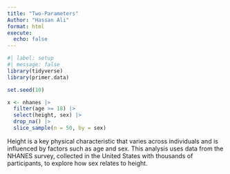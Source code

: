 ```yaml
---
title: "Two-Parameters"
Author: "Hassan Ali"
format: html
execute: 
  echo: false
---
```


```r
#| label: setup
#| message: false
library(tidyverse)
library(primer.data)

```

```r
set.seed(10)

x <- nhanes |> 
  filter(age >= 18) |> 
  select(height, sex) |> 
  drop_na() |> 
  slice_sample(n = 50, by = sex)
```

Height is a key physical characteristic that varies across individuals and is influenced by factors such as age and sex. This analysis uses data from the NHANES survey, collected in the United States with thousands of participants, to explore how sex relates to height.
